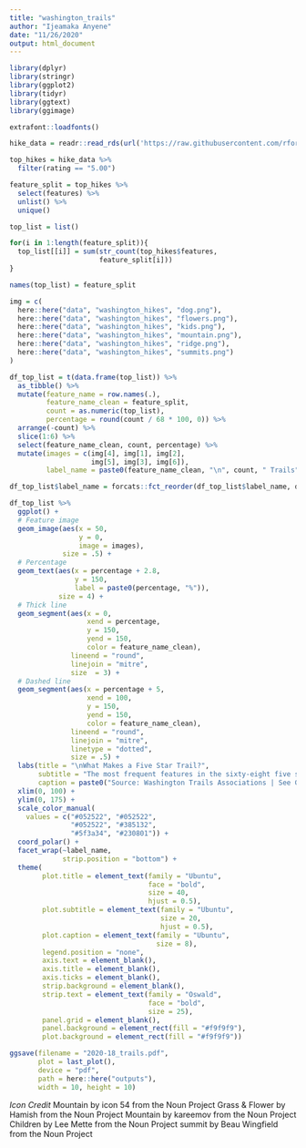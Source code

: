 ```yaml
---
title: "washington_trails"
author: "Ijeamaka Anyene"
date: "11/26/2020"
output: html_document
---
```


```r
library(dplyr)
library(stringr)
library(ggplot2)
library(tidyr)
library(ggtext)
library(ggimage)
```

```r
extrafont::loadfonts()
```

```r
hike_data = readr::read_rds(url('https://raw.githubusercontent.com/rfordatascience/tidytuesday/master/data/2020/2020-11-24/hike_data.rds'))
```

```r
top_hikes = hike_data %>%
  filter(rating == "5.00")
```

```r
feature_split = top_hikes %>%
  select(features) %>%
  unlist() %>%
  unique()
```

```r
top_list = list()

for(i in 1:length(feature_split)){
  top_list[[i]] = sum(str_count(top_hikes$features, 
                      feature_split[i]))
}

names(top_list) = feature_split
```

```r
img = c(
  here::here("data", "washington_hikes", "dog.png"),
  here::here("data", "washington_hikes", "flowers.png"),
  here::here("data", "washington_hikes", "kids.png"),
  here::here("data", "washington_hikes", "mountain.png"),
  here::here("data", "washington_hikes", "ridge.png"),
  here::here("data", "washington_hikes", "summits.png")
)
```

```r
df_top_list = t(data.frame(top_list)) %>%
  as_tibble() %>%
  mutate(feature_name = row.names(.),
         feature_name_clean = feature_split,
         count = as.numeric(top_list),
         percentage = round(count / 68 * 100, 0)) %>%
  arrange(-count) %>%
  slice(1:6) %>%
  select(feature_name_clean, count, percentage) %>%
  mutate(images = c(img[4], img[1], img[2],
                    img[5], img[3], img[6]),
         label_name = paste0(feature_name_clean, "\n", count, " Trails"))

df_top_list$label_name = forcats::fct_reorder(df_top_list$label_name, df_top_list$percentage)
```

```r
df_top_list %>%
  ggplot() +
  # Feature image
  geom_image(aes(x = 50, 
                 y = 0, 
                 image = images),
             size = .5) +
  # Percentage
  geom_text(aes(x = percentage + 2.8, 
                y = 150,
                label = paste0(percentage, "%")),
            size = 4) +
  # Thick line
  geom_segment(aes(x = 0, 
                   xend = percentage, 
                   y = 150, 
                   yend = 150,
                   color = feature_name_clean),
               lineend = "round", 
               linejoin = "mitre",
               size  = 3) + 
  # Dashed line
  geom_segment(aes(x = percentage + 5, 
                   xend = 100, 
                   y = 150, 
                   yend = 150,
                   color = feature_name_clean),
               lineend = "round", 
               linejoin = "mitre", 
               linetype = "dotted",
               size = .5) +
  labs(title = "\nWhat Makes a Five Star Trail?",
       subtitle = "The most frequent features in the sixty-eight five star Washington trails",
       caption = paste0("Source: Washington Trails Associations | See GitHub for Icons | Visualization by @ijeamaka_a")) +
  xlim(0, 100) +
  ylim(0, 175) +
  scale_color_manual(
    values = c("#052522", "#052522", 
               "#052522", "#385132", 
               "#5f3a34", "#230801")) +
  coord_polar() +
  facet_wrap(~label_name, 
             strip.position = "bottom") +
  theme(
        plot.title = element_text(family = "Ubuntu", 
                                  face = "bold",
                                  size = 40, 
                                  hjust = 0.5),
        plot.subtitle = element_text(family = "Ubuntu", 
                                     size = 20,
                                     hjust = 0.5),
        plot.caption = element_text(family = "Ubuntu", 
                                    size = 8),
        legend.position = "none",
        axis.text = element_blank(),
        axis.title = element_blank(),
        axis.ticks = element_blank(),
        strip.background = element_blank(),
        strip.text = element_text(family = "Oswald", 
                                  face = "bold", 
                                  size = 25),
        panel.grid = element_blank(),
        panel.background = element_rect(fill = "#f9f9f9"),
        plot.background = element_rect(fill = "#f9f9f9"))


```

```r
ggsave(filename = "2020-18_trails.pdf", 
       plot = last_plot(), 
       device = "pdf",
       path = here::here("outputs"), 
       width = 10, height = 10)
```

*Icon Credit*
Mountain by icon 54 from the Noun Project
Grass & Flower by Hamish from the Noun Project
Mountain by kareemov from the Noun Project
Children by Lee Mette from the Noun Project
summit by Beau Wingfield from the Noun Project